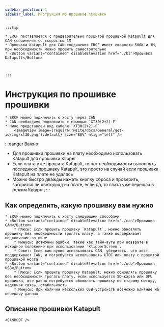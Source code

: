 ```yaml
---
sidebar_position: 1
sidebar_label: Инструкция по прошивке прошивки
---
```





    :::tip

    * ERCF поставляется с предварительно прошитой прошивкой Katapult для CAN-соединения со скоростью 1M
    * Прошивка Katapult для CAN-соединения ERCF имеет скорости 500K и 1M, при необходимости можно прошить самостоятельно
    * <Button variant="contained" disableElevation href="./bl">Прошивка Katapult</Button>



    :::

# Инструкция по прошивке прошивки

    * ERCF можно подключить к хосту через CAN
    * CAN необходимо подключить с помощью `XT30(2+2)-F`
    * Ниже представлен вид кабеля `XT30(2+2)-F`
        <ImageView image={require('@site/docs/General/get-id/img/xt30.png').default} size="80%" align="left" />

:::danger Важно
* Для прошивки прошивки на плату необходимо использовать Katapult для прошивки Klipper
* Если плата уже прошита Katapult, то нет необходимости выполнять последнюю прошивку Katapult, это просто на случай если прошивка Katapult на плате не удалась
* Можно быстро дважды нажать кнопку сброса и проверить, загорится ли светодиод на плате, если да, то плата уже перешла в режим Katapult
:::

## Как определить, какую прошивку вам нужно

    * ERCF можно подключить к хосту следующими способами
    * <Button variant="contained" disableElevation href="./can">Прошивка CAN</Button>
        * Плюсы: Если прошить прошивку `Katapult`, можно обновлять прошивку без необходимости трогать плату, а также поддерживает подключение по шине
        * Минусы: Возможны ошибки, такие как тайм-ауты при возврате в исходное положение при использовании `KlipperScreen`.
        * Совет: Если вам нужно использовать CAN, убедитесь, что хост поддерживает CAN, и потребуется использовать UTOC или плату с прошитой прошивкой моста
    * <Button variant="contained" disableElevation href="./usb">Прошивка USB</Button>
        * Плюсы: Если прошить прошивку Katapult, можно обновлять прошивку без необходимости трогать плату, если используется SD-карта или DFU прошивка, все равно потребуется обновлять прошивку по старому методу, надежная связь, стабильность
        * Минусы: При наличии нескольких USB-устройств возможно влияние на передачу данных

## Описание прошивки Katapult

    <CANBOOT />